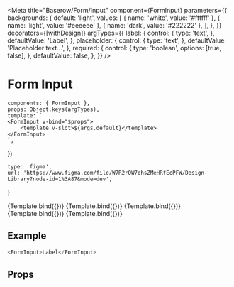 

<Meta
    title="Baserow/Form/Input"
    component={FormInput}
    parameters={{
        backgrounds: {
            default: 'light',
            values: [
                { name: 'white', value: '#ffffff' },
                { name: 'light', value: '#eeeeee' },
                { name: 'dark', value: '#222222' },
            ],
        },
    }}
    decorators={[withDesign]}
    argTypes={{
        label: {
            control: {
                type: 'text',
            },
            defaultValue: 'Label',
        },
        placeholder: {
            control: {
                type: 'text',
            },
            defaultValue: 'Placeholder text...',
        },
        required: {
            control: {
                type: 'boolean',
                options: [true, false],
            },
            defaultValue: false,
        },
    }}
/>

# Form Input

    components: { FormInput },
    props: Object.keys(argTypes),
    template: `
    <FormInput v-bind="$props">
        <template v-slot>${args.default}</template>
    </FormInput>
    `,
})

    type: 'figma',
    url: 'https://www.figma.com/file/W7R2rQW7ohsZMeHRfEcPFW/Design-Library?node-id=1%3A87&mode=dev',
}

<Canvas>
    <Story
        name="Default"
        parameters={{
            design: config(designConfig),
        }}
        args={{
            id: 'firstname',
            helperText:
                'We’ll use this address if we need to contact you about your account.',
            iconRight: 'db',
        }}
    >
        {Template.bind({})}
    </Story>
    <Story
        name="Small label"
        parameters={{
            design: config(designConfig),
        }}
        args={{
            id: 'desc',
            smallLabel: true,
            helperText:
                'We’ll use this address if we need to contact you about your account.',
            iconRight: 'db',
        }}
    >
        {Template.bind({})}
    </Story>
    <Story
        name="Disabled"
        parameters={{
            design: config(designConfig),
        }}
        args={{
            id: 'lastname',
            disabled: true,
            helperText:
                'We’ll use this address if we need to contact you about your account.',
            iconRight: 'db',
        }}
    >
        {Template.bind({})}
    </Story>
    <Story
        name="Error"
        parameters={{
            design: config(designConfig),
        }}
        args={{
            id: 'description',
            helperText:
                'We’ll use this address if we need to contact you about your account.',
            error: 'This is an error message',
            iconRight: 'db',
        }}
    >
        {Template.bind({})}
    </Story>
    <Story
        name="Simple with right and left icon"
        parameters={{
            design: config(designConfig),
        }}
        args={{
            label: null,
            required: false,
            id: 'search',
            iconLeft: 'search',
            iconRight: 'delete-circle',
            placeholder: 'Search...',
        }}
    >
        {Template.bind({})}
    </Story>
</Canvas>

## Example

```javascript
<FormInput>Label</FormInput>
```

## Props

<Props of={FormInput} />
